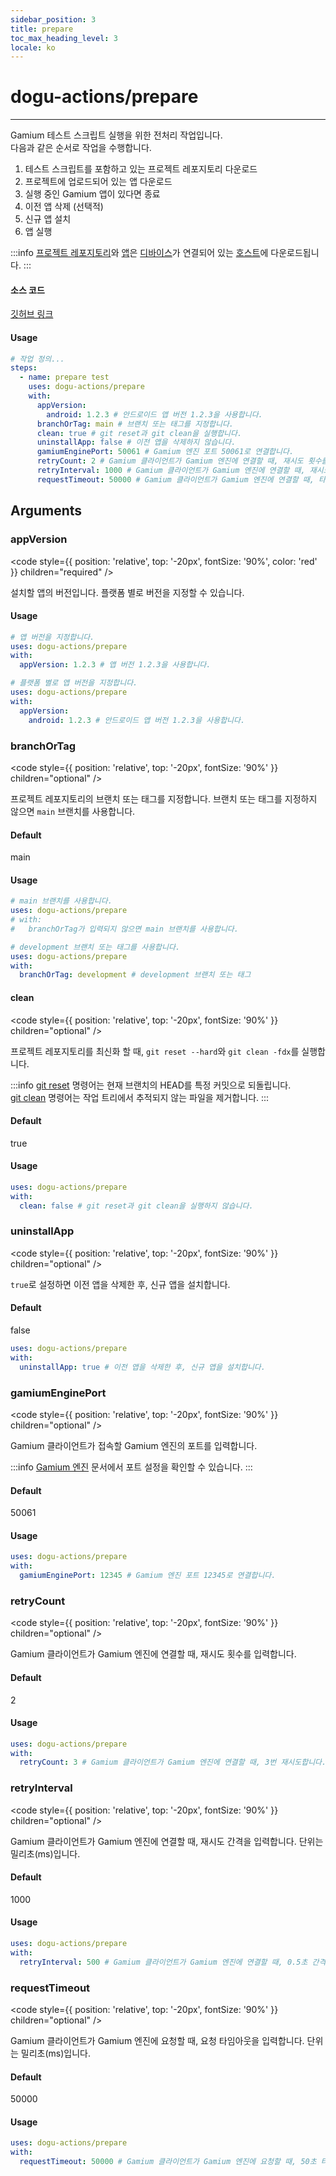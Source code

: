 ```yaml
---
sidebar_position: 3
title: prepare
toc_max_heading_level: 3
locale: ko
---
```


# dogu-actions/prepare

---

Gamium 테스트 스크립트 실행을 위한 전처리 작업입니다.<br/>
다음과 같은 순서로 작업을 수행합니다.

1. 테스트 스크립트를 포함하고 있는 프로젝트 레포지토리 다운로드
2. 프로젝트에 업로드되어 있는 앱 다운로드
3. 실행 중인 Gamium 앱이 있다면 종료
4. 이전 앱 삭제 (선택적)
5. 신규 앱 설치
6. 앱 실행

:::info
[프로젝트 레포지토리](/organization-and-project/project/repository)와 [앱](/organization-and-project/project/app)은 [디바이스](/host-and-device/device/settings)가 연결되어 있는 [호스트](/host-and-device/introduction#host-and-dost)에 다운로드됩니다.
:::

#### 소스 코드

[깃허브 링크](https://github.com/dogu-actions/prepare)

#### Usage

```yaml
# 작업 정의...
steps:
  - name: prepare test
    uses: dogu-actions/prepare
    with:
      appVersion:
        android: 1.2.3 # 안드로이드 앱 버전 1.2.3을 사용합니다.
      branchOrTag: main # 브랜치 또는 태그를 지정합니다.
      clean: true # git reset과 git clean을 실행합니다.
      uninstallApp: false # 이전 앱을 삭제하지 않습니다.
      gamiumEnginePort: 50061 # Gamium 엔진 포트 50061로 연결합니다.
      retryCount: 2 # Gamium 클라이언트가 Gamium 엔진에 연결할 때, 재시도 횟수를 2회로 설정합니다.
      retryInterval: 1000 # Gamium 클라이언트가 Gamium 엔진에 연결할 때, 재시도 간격을 1초로 설정합니다.
      requestTimeout: 50000 # Gamium 클라이언트가 Gamium 엔진에 연결할 때, 타임아웃을 30초로 설정합니다.
```

## Arguments

### appVersion

<code
  style={{ position: 'relative', top: '-20px', fontSize: '90%', color: 'red' }}
  children="required"
/>

설치할 앱의 버전입니다. 플랫폼 별로 버전을 지정할 수 있습니다.

#### Usage

```yaml
# 앱 버전을 지정합니다.
uses: dogu-actions/prepare
with:
  appVersion: 1.2.3 # 앱 버전 1.2.3을 사용합니다.
```

```yaml
# 플랫폼 별로 앱 버전을 지정합니다.
uses: dogu-actions/prepare
with:
  appVersion:
    android: 1.2.3 # 안드로이드 앱 버전 1.2.3을 사용합니다.
```

### branchOrTag

<code
  style={{ position: 'relative', top: '-20px', fontSize: '90%' }}
  children="optional"
/>

프로젝트 레포지토리의 브랜치 또는 태그를 지정합니다. 브랜치 또는 태그를 지정하지 않으면 `main` 브랜치를 사용합니다.

#### Default

main

#### Usage

```yaml
# main 브랜치를 사용합니다.
uses: dogu-actions/prepare
# with:
#   branchOrTag가 입력되지 않으면 main 브랜치를 사용합니다.
```

```yaml
# development 브랜치 또는 태그를 사용합니다.
uses: dogu-actions/prepare
with:
  branchOrTag: development # development 브랜치 또는 태그
```

#### clean

<code
  style={{ position: 'relative', top: '-20px', fontSize: '90%' }}
  children="optional"
/>

프로젝트 레포지토리를 최신화 할 때, `git reset --hard`와 `git clean -fdx`를 실행합니다.

:::info
[git reset](https://git-scm.com/docs/git-reset) 명령어는 현재 브랜치의 HEAD를 특정 커밋으로 되돌립니다.<br/>
[git clean](https://git-scm.com/docs/git-clean) 명령어는 작업 트리에서 추적되지 않는 파일을 제거합니다.
:::

#### Default

true

#### Usage

```yaml
uses: dogu-actions/prepare
with:
  clean: false # git reset과 git clean을 실행하지 않습니다.
```

### uninstallApp

<code
  style={{ position: 'relative', top: '-20px', fontSize: '90%' }}
  children="optional"
/>

`true`로 설정하면 이전 앱을 삭제한 후, 신규 앱을 설치합니다.

#### Default

false

```yaml
uses: dogu-actions/prepare
with:
  uninstallApp: true # 이전 앱을 삭제한 후, 신규 앱을 설치합니다.
```

### gamiumEnginePort

<code
  style={{ position: 'relative', top: '-20px', fontSize: '90%' }}
  children="optional"
/>

Gamium 클라이언트가 접속할 Gamium 엔진의 포트를 입력합니다.

:::info
[Gamium 엔진](https://gamium.dogutech.io/docs/engine/unity/server-configuration) 문서에서 포트 설정을 확인할 수 있습니다.
:::

#### Default

50061

#### Usage

```yaml
uses: dogu-actions/prepare
with:
  gamiumEnginePort: 12345 # Gamium 엔진 포트 12345로 연결합니다.
```

### retryCount

<code
  style={{ position: 'relative', top: '-20px', fontSize: '90%' }}
  children="optional"
/>

Gamium 클라이언트가 Gamium 엔진에 연결할 때, 재시도 횟수를 입력합니다.

#### Default

2

#### Usage

```yaml
uses: dogu-actions/prepare
with:
  retryCount: 3 # Gamium 클라이언트가 Gamium 엔진에 연결할 때, 3번 재시도합니다.
```

### retryInterval

<code
  style={{ position: 'relative', top: '-20px', fontSize: '90%' }}
  children="optional"
/>

Gamium 클라이언트가 Gamium 엔진에 연결할 때, 재시도 간격을 입력합니다. 단위는 밀리초(ms)입니다.

#### Default

1000

#### Usage

```yaml
uses: dogu-actions/prepare
with:
  retryInterval: 500 # Gamium 클라이언트가 Gamium 엔진에 연결할 때, 0.5초 간격으로 재시도합니다.
```

### requestTimeout

<code
  style={{ position: 'relative', top: '-20px', fontSize: '90%' }}
  children="optional"
/>

Gamium 클라이언트가 Gamium 엔진에 요청할 때, 요청 타임아웃을 입력합니다. 단위는 밀리초(ms)입니다.

#### Default

50000

#### Usage

```yaml
uses: dogu-actions/prepare
with:
  requestTimeout: 50000 # Gamium 클라이언트가 Gamium 엔진에 요청할 때, 50초 타임아웃을 설정합니다.
```
